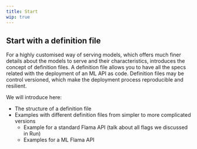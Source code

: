 ```yaml
---
title: Start
wip: true
---
```


## Start with a definition file

For a highly customised way of serving models, which offers much finer details about the models to serve and their
characteristics, <FlamaName /> introduces the concept of definition files.
A definition file allows you to have all the specs related with the deployment of an ML API as code.
Definition files may be control versioned, which make the deployment process reproducible and resilient.

We will introduce here:

- The structure of a definition file
- Examples with different definition files from simpler to more complicated versions
  - Example for a standard Flama API (talk about all flags we discussed in Run)
  - Examples for a ML Flama API
